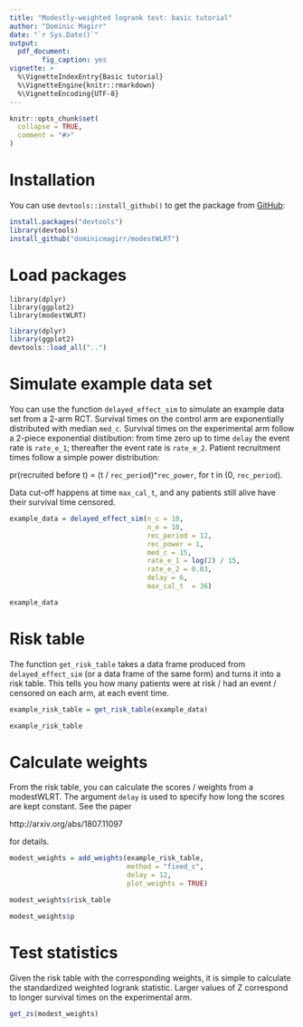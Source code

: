 ```yaml
---
title: "Modestly-weighted logrank test: basic tutorial"
author: "Dominic Magirr"
date: "`r Sys.Date()`"
output: 
  pdf_document:
        fig_caption: yes
vignette: >
  %\VignetteIndexEntry{Basic tutorial}
  %\VignetteEngine{knitr::rmarkdown}
  %\VignetteEncoding{UTF-8}
---
```


```r
knitr::opts_chunk$set(
  collapse = TRUE,
  comment = "#>"
)
```

# Installation

You can use `devtools::install_github()` to get the package from [GitHub](https://github.com/dominicmagirr/modestWLRT):

```r
install.packages("devtools")
library(devtools)
install_github("dominicmagirr/modestWLRT")
```


# Load packages

```
library(dplyr)
library(ggplot2)
library(modestWLRT)
```

```r
library(dplyr)
library(ggplot2)
devtools::load_all("..")
```

# Simulate example data set

You can use the function `delayed_effect_sim` to simulate an example data set from a 2-arm RCT. Survival times on the control arm are exponentially distributed with median `med_c`. Survival times on the experimental arm follow a 2-piece exponential distibution: from time zero up to time `delay` the event rate is `rate_e_1`; thereafter the event rate is `rate_e_2`. Patient recruitment times follow a simple power distribution:

pr(recruited before t) = (t / `rec_period`)^`rec_power`, for t in (0, `rec_period`).

Data cut-off happens at time `max_cal_t`, and any patients still alive have their survival time censored.

```r
example_data = delayed_effect_sim(n_c = 10,
                                  n_e = 10,
                                  rec_period = 12,
                                  rec_power = 1,
                                  med_c = 15,
                                  rate_e_1 = log(2) / 15,
                                  rate_e_2 = 0.03,
                                  delay = 6,
                                  max_cal_t  = 36)

example_data
```


# Risk table

The function `get_risk_table` takes a data frame produced from `delayed_effect_sim` (or a data frame of the same form) and turns it into a risk table. This tells you how many patients were at risk / had an event / censored on each arm, at each event time.

```r
example_risk_table = get_risk_table(example_data)

example_risk_table
```

# Calculate weights

From the risk table, you can calculate the scores / weights from a modestWLRT. The argument `delay` is used to specify how long the scores are kept constant. See the paper

http://arxiv.org/abs/1807.11097

for details.

```r
modest_weights = add_weights(example_risk_table, 
                             method = "fixed_c", 
                             delay = 12, 
                             plot_weights = TRUE)
```

```r
modest_weights$risk_table
```

```r
modest_weights$p
```

# Test statistics

Given the risk table with the corresponding weights, it is simple to calculate the standardized weighted logrank statistic. Larger values of Z correspond to longer survival times on the experimental arm.

```r
get_zs(modest_weights)
```




